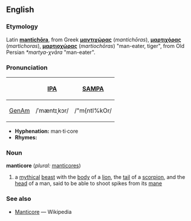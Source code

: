 ==English==
===Etymology===
Latin '''[[mantichora|mantichōra]]''', from Greek '''[[μαντιχώρας]]''' (''mantichōras''), '''[[μαρτιχόρας]]''' (''martichoras''), '''[[μαρτιοχώρας]]''' (''martiochōras'') "man-eater, tiger", from Old Persian ''*martya-χvāra'' "man-eater".  

===Pronunciation===
{| border=1 cellpadding=5
! !! [[w:International Phonetic Alphabet|IPA]] !! [[w:SAMPA|SAMPA]]
|-
! [[GenAm]]
| /ˈmæntɪˌkɔr/ || /"m{ntI%kOr/
|}

*'''Hyphenation:''' man·ti·core
*'''Rhymes:''' 

===Noun===
'''manticore''' (''plural:'' [[manticores]])
#a [[myth]]ical [[beast]] with the [[body]] of a [[lion]], the [[tail]] of a [[scorpion]], and the [[head]] of a man, said to be able to shoot spikes from its [[mane]]


===See also===
*[[w:Manticore|Manticore]] — Wikipedia